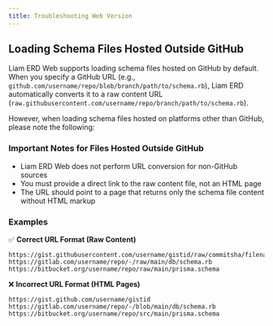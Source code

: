 ```yaml
---
title: Troubleshooting Web Version
---
```


## Loading Schema Files Hosted Outside GitHub

Liam ERD Web supports loading schema files hosted on GitHub by default. When you specify a GitHub URL (e.g., `github.com/username/repo/blob/branch/path/to/schema.rb`), Liam ERD automatically converts it to a raw content URL (`raw.githubusercontent.com/username/repo/branch/path/to/schema.rb`).

However, when loading schema files hosted on platforms other than GitHub, please note the following:

### Important Notes for Files Hosted Outside GitHub

- Liam ERD Web does not perform URL conversion for non-GitHub sources
- You must provide a direct link to the raw content file, not an HTML page
- The URL should point to a page that returns only the schema file content without HTML markup

### Examples

✅ **Correct URL Format (Raw Content)**
```
https://gist.githubusercontent.com/username/gistid/raw/commitsha/filename.yml
https://gitlab.com/username/repo/-/raw/main/db/schema.rb
https://bitbucket.org/username/repo/raw/main/prisma.schema
```

❌ **Incorrect URL Format (HTML Pages)**
```
https://gist.github.com/username/gistid
https://gitlab.com/username/repo/-/blob/main/db/schema.rb
https://bitbucket.org/username/repo/src/main/prisma.schema
```
